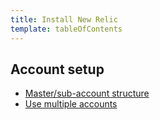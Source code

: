 ```yaml
---
title: Install New Relic
template: tableOfContents
---
```


## Account setup

* [Master/sub-account structure](/docs/accounts/install-new-relic/account-setup/manage-apps-or-users-sub-accounts)
* [Use multiple accounts](/docs/accounts/install-new-relic/account-setup/use-multiple-accounts)
